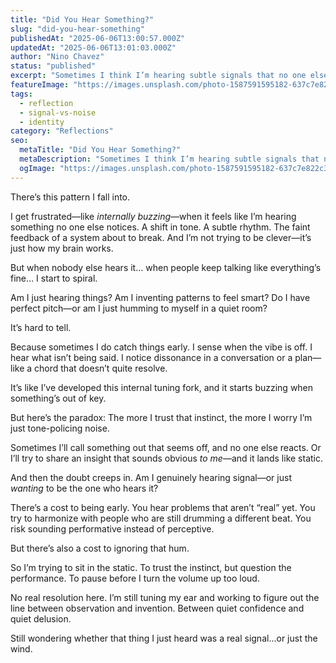 ```yaml
---
title: "Did You Hear Something?"
slug: "did-you-hear-something"
publishedAt: "2025-06-06T13:00:57.000Z"
updatedAt: "2025-06-06T13:01:03.000Z"
author: "Nino Chavez"
status: "published"
excerpt: "Sometimes I think I’m hearing subtle signals that no one else picks up. Other times, I wonder if I’m just hallucinating signals to feel smart."
featureImage: "https://images.unsplash.com/photo-1587591595182-637c7e822c37?crop=entropy&cs=tinysrgb&fit=max&fm=jpg&ixid=M3wxMTc3M3wwfDF8c2VhcmNofDZ8fHNpZ25hbHxlbnwwfHx8fDE3NDkxNzMwNTB8MA&ixlib=rb-4.1.0&q=80&w=2000"
tags:
  - reflection
  - signal-vs-noise
  - identity
category: "Reflections"
seo:
  metaTitle: "Did You Hear Something?"
  metaDescription: "Sometimes I think I’m hearing subtle signals that no one else picks up. Other times, I wonder if I’m just hallucinating signals to feel smart."
  ogImage: "https://images.unsplash.com/photo-1587591595182-637c7e822c37?crop=entropy&cs=tinysrgb&fit=max&fm=jpg&ixid=M3wxMTc3M3wwfDF8c2VhcmNofDZ8fHNpZ25hbHxlbnwwfHx8fDE3NDkxNzMwNTB8MA&ixlib=rb-4.1.0&q=80&w=2000"
---
```


There’s this pattern I fall into.

I get frustrated—like *internally buzzing*—when it feels like I’m hearing something no one else notices. A shift in tone. A subtle rhythm. The faint feedback of a system about to break. And I’m not trying to be clever—it’s just how my brain works.

But when nobody else hears it… when people keep talking like everything’s fine… I start to spiral.

Am I just hearing things?
Am I inventing patterns to feel smart?
Do I have perfect pitch—or am I just humming to myself in a quiet room?

It’s hard to tell.

Because sometimes I do catch things early. I sense when the vibe is off. I hear what isn’t being said. I notice dissonance in a conversation or a plan—like a chord that doesn’t quite resolve.

It’s like I’ve developed this internal tuning fork, and it starts buzzing when something’s out of key.

But here’s the paradox:
The more I trust that instinct, the more I worry I’m just tone-policing noise.

Sometimes I’ll call something out that seems off, and no one else reacts. Or I’ll try to share an insight that sounds obvious *to me*—and it lands like static.

And then the doubt creeps in.
Am I genuinely hearing signal—or just *wanting* to be the one who hears it?

There’s a cost to being early.
You hear problems that aren’t “real” yet.
You try to harmonize with people who are still drumming a different beat.
You risk sounding performative instead of perceptive.

But there’s also a cost to ignoring that hum.

So I’m trying to sit in the static.
To trust the instinct, but question the performance.
To pause before I turn the volume up too loud.

No real resolution here. I’m still tuning my ear and working to figure out the line between observation and invention.
Between quiet confidence and quiet delusion.

Still wondering whether that thing I just heard was a real signal...or just the wind.
